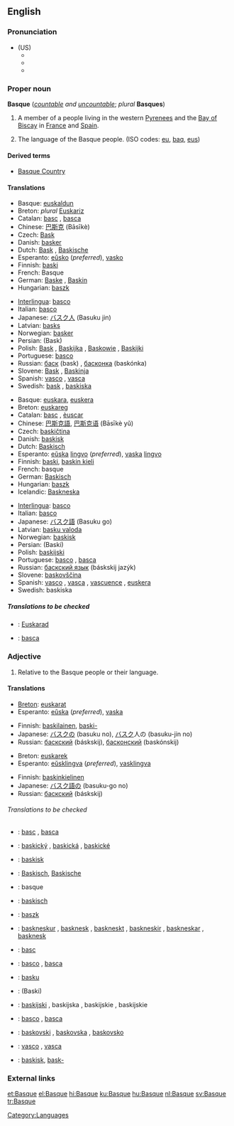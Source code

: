 {{interwiktionary|code=eu}}
{{see|basque}}
==English==
{{wikipedia}}

===Pronunciation===
*(US)
**{{AHD|/bask/}}
**{{IPA|/bæsk/}}
**{{SAMPA|/b{sk/}}

===Proper noun===
'''Basque''' (''[[countable]] and [[uncountable]]''; ''plural'' '''Basques''')

# A member of a people living in the western [[Pyrenees]] and the [[Bay of Biscay]] in [[France]] and [[Spain]].
# {{uncountable}} The language of the Basque people. (ISO codes: [[eu]], [[baq]], [[eus]])

====Derived terms====
*[[Basque Country]]

====Translations====
{{trans-top|A member of a people}}
*Basque: [[euskaldun]]
*Breton: ''plural'' [[Euskariz]]
*Catalan: [[basc]] {{m}}, [[basca]] {{f}}
*Chinese: [[巴斯克]] (Bāsīkè)
*Czech: [[Bask]] {{m}}
*Danish: [[basker]]
*Dutch: [[Bask]] {{m}}, [[Baskische]] {{f}}
*Esperanto: [[eŭsko]] (''preferred''), [[vasko]]
*Finnish: [[baski]]
*French: Basque {{mf}}
*German: [[Baske]] {{m}}, [[Baskin]] {{f}}
*Hungarian: [[baszk]]
{{trans-mid}}
*[[Interlingua]]: [[basco]]
*Italian: [[basco]] {{m}}
*Japanese: [[バスク人]] (Basuku jin)
*Latvian: [[basks]] {{m}}
*Norwegian: [[basker]]
*Persian: {{FAchar|[[باسک]]}} (Bask)
*Polish: [[Bask]] {{m}}, [[Baskijka]] {{f}}, [[Baskowie]] {{m}} {{p}}, [[Baskijki]] {{f}} {{p}}
*Portuguese: [[basco]] {{m}}
*Russian: [[баск]] (bask) {{m}}, [[басконка]] (baskónka) {{f}}
*Slovene: [[Bask]] {{m}}, [[Baskinja]] {{f}}
*Spanish: [[vasco]] {{m}}, [[vasca]] {{f}}
*Swedish: [[bask]] {{m}}, [[baskiska]] {{f}}
{{trans-bottom}}

{{trans-top|The language of the Basque people}}
*Basque: [[euskara]], [[euskera]]
*Breton: [[euskareg]] {{m}}
*Catalan: [[basc]] {{m}}, [[èuscar]] {{m}}
*Chinese: [[巴斯克語]], [[巴斯克语]] (Bāsīkè yǔ)
*Czech: [[baskičtina]] {{f}}
*Danish: [[baskisk]]
*Dutch: [[Baskisch]] {{n}}
*Esperanto: [[eŭska]] [[lingvo]] (''preferred''), [[vaska]] [[lingvo]]
*Finnish: [[baski]], [[baskin kieli]]
*French: basque {{m}}
*German: [[Baskisch]] {{n}}
*Hungarian: [[baszk]]
*Icelandic: [[Baskneska]]
{{trans-mid}}
*[[Interlingua]]: [[basco]]
*Italian: [[basco]] {{m}}
*Japanese: [[バスク語]] (Basuku go)
*Latvian: [[basku valoda]] {{f}}
*Norwegian: [[baskisk]]
*Persian: {{FAchar|[[باسکی]]}} (Baski)
*Polish: [[baskijski]] {{m}}
*Portuguese: [[basco]] {{m}}, [[basca]] {{f}}
*Russian: [[баскский язык]] (báskskij jazýk) {{m}}
*Slovene: [[baskovščina]] {{f}}
*Spanish: [[vasco]] {{m}}, [[vasca]] {{f}}, [[vascuence]] {{m}}, [[euskera]] {{m}}
*Swedish: baskiska {{c}}
{{trans-bottom}}

=====Translations to be checked=====
{{checktrans}}
{{top}}
*{{ttbc|Breton}}: [[Euskarad]] {{m}}
{{mid}}
*{{ttbc|Romanian}}: [[basca]]
{{bottom}}

===Adjective===
{{en-adj|-}}

# Relative to the Basque people or their language.

====Translations====
{{trans-top|relative to the Basque people}}
*[[Breton]]: [[euskarat]]
*Esperanto: [[eŭska]] (''preferred''), [[vaska]]
{{trans-mid}}
*Finnish: [[baskilainen]], [[baski|baski-]]
*Japanese: [[バスク]]の (basuku no), [[バスク]]人の (basuku-jin no)
*Russian: [[баскский]] (báskskij), [[басконский]] (baskónskij)
{{trans-bottom}}

{{trans-top|relative to the Basque language}}
*Breton: [[euskarek]]
*Esperanto: [[eŭsklingva]] (''preferred''), [[vasklingva]]
{{trans-mid}}
*Finnish: [[baskinkielinen]]
*Japanese: [[バスク語]]の (basuku-go no)
*Russian: [[баскский]] (báskskij)
{{trans-bottom}}

======Translations to be checked======
{{checktrans}}
{{trans-top|translations to be checked}}
*{{ttbc|Catalan}}: [[basc]] {{m}}, [[basca]] {{f}}
*{{ttbc|Czech}}: [[baskický]] {{m}}, [[baskická]] {{f}}, [[baskické]] {{n}}
*{{ttbc|Danish}}: [[baskisk]]
*{{ttbc|Dutch}}: [[Baskisch]], [[Baskische]]
*{{ttbc|French}}: basque
*{{ttbc|German}}: [[baskisch]]
*{{ttbc|Hungarian}}: [[baszk]]
{{mid}}
*{{ttbc|Icelandic}}: [[baskneskur]] {{m}}, [[basknesk]] {{f}}, [[baskneskt]] {{n}}, [[baskneskir]] {{m}} {{p}}, [[baskneskar]] {{f}} {{p}}, [[basknesk]] {{n}} {{p}}
*{{ttbc|Interlingua}}: [[basc]]
*{{ttbc|Italian}}: [[basco]] {{m}}, [[basca]] {{f}}
*{{ttbc|Latvian}}: [[basku]]
*{{ttbc|Persian}}: {{FAchar|[[باسکی]]}} (Baski)
*{{ttbc|Polish}}: [[baskijski]] {{m}}, baskijska {{f}}, baskijskie {{n}}, baskijskie {{p}}
*{{ttbc|Portuguese}}: [[basco]] {{m}}, [[basca]] {{f}}
*{{ttbc|Slovenian}}: [[baskovski]] {{m}}, [[baskovska]] {{f}}, [[baskovsko]] {{n}}
*{{ttbc|Spanish}}: [[vasco]] {{m}}, [[vasca]] {{f}}
*{{ttbc|Swedish}}: [[baskisk]], [[bask-]]
{{bottom}}

===External links===
{{ethnologue|code=eus}}
{{ethnologue|lang=Navarro-Labourdin Basque|code=bqe}}
{{ethnologue|lang=Souletin Basque|code=bsz}}

[[Category:Languages]]

[[et:Basque]]
[[el:Basque]]
[[hi:Basque]]
[[ku:Basque]]
[[hu:Basque]]
[[nl:Basque]]
[[sv:Basque]]
[[tr:Basque]]